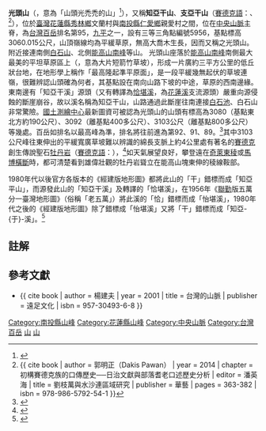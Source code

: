 {{Infobox Mountain
| 名稱 =光頭山
| other_name =知亞干山、支亞干山
| native_name ={{lang-trv|Dgiyaq Qpulah}}<br/>[[賽德克語|賽德克語]]：{{lang|trv|Dgiyaq Cneexan}}、{{lang|trv|Cyakang}}
| 照片 =
| 照片說明 =
| 海拔 = {{convert|3060|m|ft|0}}
| listing = [[台灣百岳|台灣百岳]]、[[台灣百岳#九平|九平]]
| 位置 = {{TWN}}[[南投縣|南投縣]]、[[花蓮縣|花蓮縣]]
| 山脈 = [[中央山脈|中央山脈]]
| prominence ={{convert|100|m|ft|0}}
| coordinates = {{coord|23|56|17|N|121|16|19|E|type:mountain_region:TW|display=inline=title}}
| 地形圖 = 
| 類別 =
| 年齡 = 
| 最近噴發 =
| 首次登頂 =
| 最容易的攀登路線 =
| pushpin_map = Taiwan
| pushpin_map_caption = 光頭山的位置
}}

'''光頭山'''（{{lang-trv|Dgiyaq Qpulah}}，意為「山頭光禿禿的山」<ref>{{cite report | year = 2007 | title = 原住民族傳統領域土地調查第五年研究報告 | publisher = 行政院原住民族委員會 | url = https://www.cip.gov.tw/data/news/document/201706/1498197707141-1.pdf?s=08774134F5646D99&c=E134528BBF55251D4926EBA923A1584B&fn=60ADD87B0F39AFF217995E6148F019F30DD4F0812ECBE10B240019D751653BB1D0636733C6861689 | date =  | access-date = 2022-01-05 | archive-date = 2022-01-05 | archive-url = https://web.archive.org/web/20220105164117/https://www.cip.gov.tw/data/news/document/201706/1498197707141-1.pdf?s=08774134F5646D99&c=E134528BBF55251D4926EBA923A1584B&fn=60ADD87B0F39AFF217995E6148F019F30DD4F0812ECBE10B240019D751653BB1D0636733C6861689 }}</ref>），又稱'''知亞干山'''、'''支亞干山'''（[[賽德克語|賽德克語]]：{{lang|trv|Dgiyaq Cneexan}}、<ref>{{ cite book | author = 郭明正（Dakis Pawan） | year = 2014 | chapter = 初構賽德克族的口傳歷史──日治文獻與部落耆老口述歷史分析 | editor = 潘英海 | title = 劉枝萬與水沙連區域研究 | publisher = 華藝 | pages = 363-382 | isbn = 978-986-5792-54-1 }}</ref>{{lang|trv|Cyakang}}），位於[[臺灣|臺灣]][[花蓮縣|花蓮縣]][[秀林鄉|秀林鄉]]文蘭村與[[南投縣|南投縣]][[仁愛鄉|仁愛鄉]]親愛村之間，位在[[中央山脈|中央山脈]]主脊，為[[台灣百岳|台灣百岳]]排名第95，[[台灣百岳#九平|九平]]之一，設有三等三角點編號5956，基點標高3060.015公尺，山頂嶺線均為平緩草原，無高大喬木生長，因而又稱之光頭山。附近接連南側[[白石山_(台灣)|白石山]]、北側[[能高山南峰|能高山南峰]]等山。
光頭山座落於[[能高山南峰|能高山南峰]]南側最大最美的平坦草原區上（{{lang-trv|Tadus paru|link=no}}，意為大片短箭竹草坡），形成一片廣約三平方公里的低丘狀台地，在地形學上稱作「最高隆起準平原面」，是一段平緩幾無起伏的草坡連嶺，很難辨認山頭確為何者，其基點設在南向山路下坡的中途，草原的西南邊緣。東南邊有「知亞干溪」源頭（又有轉譯為[[恰堪溪|恰堪溪]]，為[[花蓮溪|花蓮溪]]支流源頭）嚴重向源侵蝕的斷崖崩谷，故以溪名稱為知亞干山，山路通過此斷崖往南連接[[白石池|白石池]]、白石山非常驚險。[[國土測繪中心|國土測繪中心]]最新圖資可被認為光頭山的山頭有標高為3080（基點東北方約190公尺）、3092（離基點400多公尺）、3103公尺（離基點800多公尺）等幾處。百岳如排名以最高峰為準，排名將往前進為第92、91、89。<ref name="nlsc_guangtou">{{cite map |title=國土測繪圖資（光頭山） |publisher=[[國土測繪中心|國土測繪中心]] |url=https://maps.nlsc.gov.tw/go/121.271958/23.937912}}</ref>其中3103公尺峰往東伸出的平緩寬廣草坡難以辨識的綿長支脈上約4公里處有著名的[[賽德克族|賽德克]]創生傳說聖石[[牡丹岩|牡丹岩]]（[[賽德克語|賽德克語]]：{{lang|trv|Pusu Qhuni}}），<ref name="sunriver_guangtou">{{cite web |title=光頭山 |publisher=上河文化 |website=線上臺灣百岳 |date=2017-10-11 |url=https://www.sunriver.com.tw/blog/%E5%85%89%E9%A0%AD%E5%B1%B1/ |access-date=2022-02-12 |archive-date=2022-02-12 |archive-url=https://web.archive.org/web/20220212201932/https://www.sunriver.com.tw/blog/%e5%85%89%e9%a0%ad%e5%b1%b1/ }}</ref>如天氣展望良好，攀登遠在[[奇萊東稜|奇萊東稜]]或[[馬博拉斯山|馬博橫斷]]時，都可清楚看到雄偉壯觀的牡丹岩聳立在能高山塊東伸的稜線鞍部。

1980年代以後官方各版本的《經建版地形圖》都將此山的「干」錯標而成「知亞平山」，而源發此山的「知亞干溪」及轉譯的「恰堪溪」，在1956年《[[聯勤|聯勤]]版五萬分一臺灣地形圖》（俗稱「老五萬」）將此溪的「恰」錯標而成「怡堪溪」，1980年代之後的《經建版地形圖》除了錯標成「怡堪溪」又將「干」錯標而成「知亞-{于}-溪」。<ref name="twhgis">{{cite web |title=台灣百年歷史地圖 |url=https://gissrv4.sinica.edu.tw/gis/twhgis.aspx |website=中央研究院人文社會科學研究中心地理資訊科學研究專題中心 |ref=twhgis |access-date=2022-02-13 |archive-date=2021-12-30 |archive-url=https://web.archive.org/web/20211230073820/http://gissrv4.sinica.edu.tw/gis/twhgis.aspx }}</ref>{{noteTag|[[GEOnet名稱服務|美國官方的地名資料庫]]，直到2022年2月，仍將此山誤稱為「知亞平山（Zhiyaping Shan）」，此溪誤稱為「怡堪溪（Yikan Xi）」。2022年3月已更正為「光頭山（Guangtou Shan）」及「恰堪溪（Qiakan Xi）」，原誤稱改為別稱，並新增「知亞干山（Zhiyagan Shan）」的別稱。<ref name="nga">{{cite web |title=GeoNames Search (GNS) |website=[[GEOnet名稱服務|GEOnet名稱服務]] |publisher=National Geospatial-Intelligence Agency (NGA) |url=https://geonames.nga.mil/namesgaz/ |quote=搜尋country=Taiwan, name=zhiyaping shan, yikan xi |access-date=2022-02-13 |archive-date=2021-12-22 |archive-url=https://web.archive.org/web/20211222165155/https://geonames.nga.mil/namesgaz/ }}</ref>許多國際間的網路應用的地名都使用此資料庫。Google Map也將此溪錯標為「怡堪溪」}}

==註解==
{{noteFoot}}

==參考文獻==
{{Reflist}}
{{refbegin}}
* {{ cite book | author = 楊建夫 | year = 2001 | title = 台灣的山脈 | publisher = 遠足文化 | isbn = 957-30493-6-8 }}
{{refend}}
{{Taiwan Top 100 Peaks}}

[[Category:南投縣山峰|Category:南投縣山峰]]
[[Category:花蓮縣山峰|Category:花蓮縣山峰]]
[[Category:中央山脈|Category:中央山脈]]
[[Category:台灣百岳|Category:台灣百岳]]
[[Category:仁愛鄉地理|山]]
[[Category:秀林鄉地理|山]]